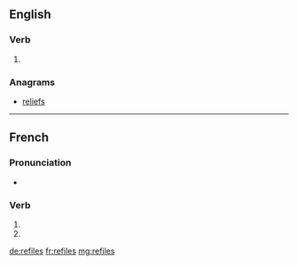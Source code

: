 {{also|refilés}}
==English==

===Verb===
{{head|en|verb form}}

# {{en-third-person singular of|refile}}

===Anagrams===
* [[reliefs#English|reliefs]]

----

==French==

===Pronunciation===
* {{homophones|lang=fr|refile|refilent}}

===Verb===
{{fr-verb-form}}

# {{inflection of|refiler||2|s|pres|indc|lang=fr}}
# {{inflection of|refiler||2|s|pres|subj|lang=fr}}

[[de:refiles]]
[[fr:refiles]]
[[mg:refiles]]